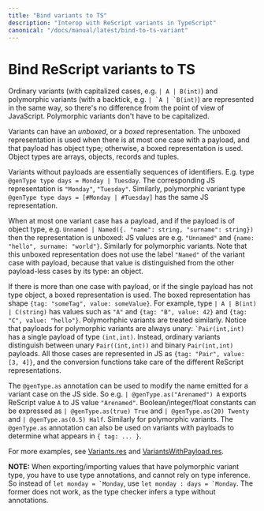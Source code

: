 ```yaml
---
title: "Bind variants to TS"
description: "Interop with ReScript variants in TypeScript"
canonical: "/docs/manual/latest/bind-to-ts-variant"
---
```


# Bind ReScript variants to TS

Ordinary variants (with capitalized cases, e.g. `| A | B(int)`) and polymorphic variants (with a backtick, e.g. `` | `A | `B(int) ``) are represented in the same way, so there's no difference from the point of view of JavaScript. Polymorphic variants don't have to be capitalized.

Variants can have an _unboxed_, or a _boxed_ representation. The unboxed representation is used when there is at most one case with a payload, and that payload has object type; otherwise, a boxed representation is used. Object types are arrays, objects, records and tuples.

Variants without payloads are essentially sequences of identifiers.
E.g. type `@genType type days = Monday | Tuesday`.
The corresponding JS representation is `"Monday"`, `"Tuesday"`.
Similarly, polymorphic variant type `@genType type days = [#Monday | #Tuesday]` has the same JS representation.

When at most one variant case has a payload, and if the payload is of object type, e.g.
`Unnamed | Named({. "name": string, "surname": string})`
then the representation is unboxed: JS values are e.g. `"Unnamed"` and
`{name: "hello", surname: "world"}`. Similarly for polymorphic variants.
Note that this unboxed representation does not use the label `"Named"` of the variant case with payload, because that value is distinguished from the other payload-less cases by its type: an object.

If there is more than one case with payload, or if the single payload has not type object, a boxed representation is used. The boxed representation has shape `{tag: "someTag", value: someValue}`.
For example, type `| A | B(int) | C(string)` has values such as `"A"` and
`{tag: "B", value: 42}` and `{tag: "C", value: "hello"}`.
Polymorhphic variants are treated similarly. Notice that payloads for polymorphic variants are always unary: `` `Pair(int,int) `` has a single payload of type `(int,int)`. Instead, ordinary variants distinguish between unary `Pair((int,int))` and binary `Pair(int,int)` payloads. All those cases are represented in JS as `{tag: "Pair", value: [3, 4]}`, and the conversion functions take care of the different ReScript representations.

The `@genType.as` annotation can be used to modify the name emitted for a variant case on the JS side. So e.g. `| @genType.as("Arenamed") A` exports ReScript value `A` to JS value `"Arenamed"`.
Boolean/integer/float constants can be expressed as `| @genType.as(true) True` and `| @genType.as(20) Twenty` and `| @genType.as(0.5) Half`. Similarly for polymorphic variants.
The `@genType.as` annotation can also be used on variants with payloads to determine what appears in `{ tag: ... }`.

For more examples, see [Variants.res](https://github.com/reason-association/genType/tree/master/examples/typescript-react-example/src/Variants.res) and [VariantsWithPayload.res](https://github.com/reason-association/genType/tree/master/examples/typescript-react-example/src/VariantsWithPayload.res).

**NOTE:** When exporting/importing values that have polymorphic variant type, you have to use type annotations, and cannot rely on type inference. So instead of `` let monday = `Monday ``, use `` let monday : days = `Monday ``. The former does not work, as the type checker infers a type without annotations.
